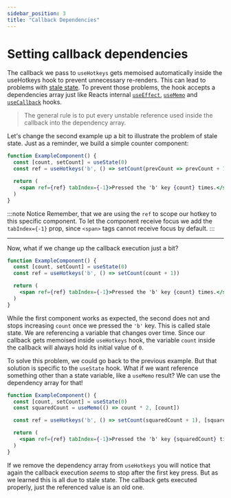```yaml
---
sidebar_position: 3
title: "Callback Dependencies"
---
```


# Setting callback dependencies

The callback we pass to `useHotkeys` gets memoised automatically inside the useHotkeys hook to prevent unnecessary re-renders.
This can lead to
problems with [stale state](https://reactjs.org/docs/hooks-faq.html#why-am-i-seeing-stale-props-or-state-inside-my-function).
To prevent those problems, the hook accepts a dependencies array just like Reacts internal
[`useEffect`](https://reactjs.org/docs/hooks-effect.html), [`useMemo`](https://reactjs.org/docs/hooks-reference.html#usememo) and
[`useCallback`](https://reactjs.org/docs/hooks-reference.html#usecallback) hooks.

> The general rule is to put every unstable reference used inside the callback into the dependency array.

Let's change the second example up a bit to illustrate the problem of stale state. Just as a reminder, we build a simple counter
component:

```jsx live
function ExampleComponent() {
  const [count, setCount] = useState(0)
  const ref = useHotkeys('b', () => setCount(prevCount => prevCount + 1))

  return (
    <span ref={ref} tabIndex={-1}>Pressed the 'b' key {count} times.</span>
  )
}
```

:::note Notice
Remember, that we are using the `ref` to scope our hotkey to this specific component. To let the component receive focus
we add the `tabIndex={-1}` prop, since `<span>` tags cannot receive focus by default.
:::

***

Now, what if we change up the callback execution just a bit?

```jsx live
function ExampleComponent() {
  const [count, setCount] = useState(0)
  const ref = useHotkeys('b', () => setCount(count + 1))

  return (
    <span ref={ref} tabIndex={-1}>Pressed the 'b' key {count} times.</span>
  )
}
```

While the first component works as expected, the second does not and stops increasing `count` once we pressed the `'b'`
key. This is called stale state. We are referencing a variable that changes over time. Since our callback gets memoised
inside `useHotkeys` hook, the variable `count` inside the callback will always hold its initial value of `0`.

To solve this problem, we could go back to the previous example. But that solution is specific to the `useState` hook.
What if we want reference
something other than a state variable, like a `useMemo` result? We can use the dependency array for that!

```jsx live
function ExampleComponent() {
  const [count, setCount] = useState(0)
  const squaredCount = useMemo(() => count * 2, [count])

  const ref = useHotkeys('b', () => setCount(squaredCount + 1), [squaredCount])

  return (
    <span ref={ref} tabIndex={-1}>Pressed the 'b' key {squaredCount} times.</span>
  )
}
```

If we remove the dependency array from `useHotkeys` you will notice that again the callback execution _seems_ to stop
after the first key press. But as we learned this is all due to stale state. The callback gets executed properly, just
the referenced value is an old one.